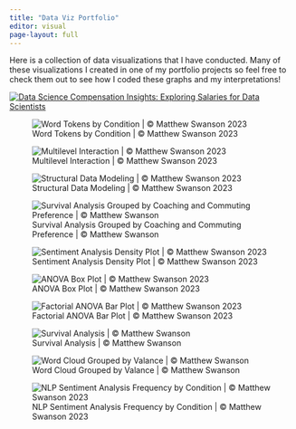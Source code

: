 ```yaml
---
title: "Data Viz Portfolio"
editor: visual
page-layout: full
---
```


Here is a collection of data visualizations that I have conducted. Many of these visualizations I created in one of my portfolio projects so feel free to check them out to see how I coded these graphs and my interpretations!

::: {.column-screen}
```{=html}

<div class='tableauPlaceholder' id='viz1682379438189' style='position: relative'>
<noscript><a href='#'><img alt='Data Science Compensation Insights: Exploring Salaries for Data Scientists ' src='https:&#47;&#47;public.tableau.com&#47;static&#47;images&#47;Da&#47;DataScienceCompensationDashboard&#47;DataScienceCompensationDashboard&#47;1_rss.png' style='border: none' /></a></noscript>
<object class='tableauViz' width='100%' height='100%' style='display:none;'>
<param name='host_url' value='https%3A%2F%2Fpublic.tableau.com%2F' /> 
<param name='device' value='desktop' />
<param name='embed_code_version' value='3' /> <param name='site_root' value='' /><param name='name' value='DataScienceCompensationDashboard&#47;DataScienceCompensationDashboard' /><param name='tabs' value='no' /><param name='toolbar' value='yes' /><param name='static_image' value='https:&#47;&#47;public.tableau.com&#47;static&#47;images&#47;Da&#47;DataScienceCompensationDashboard&#47;DataScienceCompensationDashboard&#47;1.png' /> <param name='animate_transition' value='yes' /><param name='display_static_image' value='yes' /><param name='display_spinner' value='yes' /><param name='display_overlay' value='yes' /><param name='display_count' value='yes' /><param name='language' value='en-US' /><param name='filter' value='publish=yes' /></object></div>                <script type='text/javascript'>                    var divElement = document.getElementById('viz1682379438189');                    var vizElement = divElement.getElementsByTagName('object')[0];                    if ( divElement.offsetWidth > 1024 ) { vizElement.style.minWidth='420px';vizElement.style.maxWidth='100%';vizElement.style.minHeight='587px';vizElement.style.maxHeight=(divElement.offsetWidth*0.75)+'px';} else if ( divElement.offsetWidth > 500 ) { vizElement.style.minWidth='420px';vizElement.style.maxWidth='100%';vizElement.style.minHeight='587px';vizElement.style.maxHeight=(divElement.offsetWidth*0.75)+'px';} else { vizElement.style.width='100%';vizElement.style.height='1277px';}                     var scriptElement = document.createElement('script');                    scriptElement.src = 'https://public.tableau.com/javascripts/api/viz_v1.js';                    vizElement.parentNode.insertBefore(scriptElement, vizElement);                </script>
```
:::
::: {.column-screen layout-nrow="5"}
![Word Tokens by Condition \| © Matthew Swanson 2023](images/wordcorrelation.png)

![Multilevel Interaction \| © Matthew Swanson 2023](images/interactionplot.png)

![Structural Data Modeling \| © Matthew Swanson 2023](images/Structural%20Data%20Modeling.jpg)

![Survival Analysis Grouped by Coaching and Commuting Preference \| © Matthew Swanson](images/survivalplotint.png)

![Sentiment Analysis Density Plot \| © Matthew Swanson 2023](images/densityplot.png)

![ANOVA Box Plot \| © Matthew Swanson 2023](images/boxplot.png)

![Factorial ANOVA Bar Plot \| © Matthew Swanson 2023](images/bargraph.png)

![Survival Analysis \| © Matthew Swanson](images/survialplot.png)

![Word Cloud Grouped by Valance \| © Matthew Swanson](images/wordcloud.png)

![NLP Sentiment Analysis Frequency by Condition \| © Matthew Swanson 2023](images/wordheatmap.png)
:::
